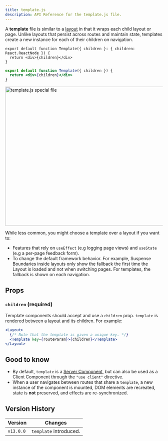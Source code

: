 ```yaml
---
title: template.js
description: API Reference for the template.js file.
---
```


A **template** file is similar to a [layout](/docs/app/building-your-application/routing/pages-and-layouts#layouts) in that it wraps each child layout or page. Unlike layouts that persist across routes and maintain state, templates create a new instance for each of their children on navigation.

```tsx filename="app/template.tsx" switcher
export default function Template({ children }: { children: React.ReactNode }) {
  return <div>{children}</div>
}
```

```jsx filename="app/template.jsx" switcher
export default function Template({ children }) {
  return <div>{children}</div>
}
```

<Image
  alt="template.js special file"
  srcLight="/docs/light/template-special-file.png"
  srcDark="/docs/dark/template-special-file.png"
  width="1600"
  height="444"
/>

While less common, you might choose a template over a layout if you want to:

- Features that rely on `useEffect` (e.g logging page views) and `useState` (e.g a per-page feedback form).
- To change the default framework behavior. For example, Suspense Boundaries inside layouts only show the fallback the first time the Layout is loaded and not when switching pages. For templates, the fallback is shown on each navigation.

## Props

### `children` (required)

Template components should accept and use a `children` prop. `template` is rendered between a [layout](/docs/app/api-reference/file-conventions/layout) and its children. For example:

```jsx filename="Output"
<Layout>
  {/* Note that the template is given a unique key. */}
  <Template key={routeParam}>{children}</Template>
</Layout>
```

## Good to know

- By default, `template` is a [Server Component](/docs/app/building-your-application/rendering/server-components), but can also be used as a Client Component through the `"use client"` directive.
- When a user navigates between routes that share a `template`, a new instance of the component is mounted, DOM elements are recreated, state is **not** preserved, and effects are re-synchronized.

## Version History

| Version   | Changes                |
| --------- | ---------------------- |
| `v13.0.0` | `template` introduced. |
